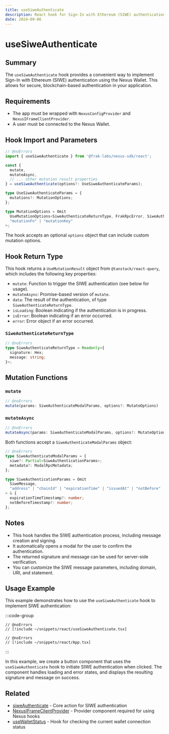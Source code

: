 ```yaml
---
title: useSiweAuthenticate
description: React hook for Sign-In with Ethereum (SIWE) authentication using the Nexus Wallet
date: 2024-09-06
---
```


# useSiweAuthenticate

## Summary
The `useSiweAuthenticate` hook provides a convenient way to implement Sign-In with Ethereum (SIWE) authentication using the Nexus Wallet. This allows for secure, blockchain-based authentication in your application.

## Requirements
- The app must be wrapped with `NexusConfigProvider` and `NexusIFrameClientProvider`.
- A user must be connected to the Nexus Wallet.

## Hook Import and Parameters

```ts twoslash
// @noErrors
import { useSiweAuthenticate } from '@frak-labs/nexus-sdk/react';

const {
  mutate,
  mutateAsync,
  // ... other mutation result properties
} = useSiweAuthenticate(options?: UseSiweAuthenticateParams);

type UseSiweAuthenticateParams = {
  mutations?: MutationOptions;
};

type MutationOptions = Omit
  UseMutationOptions<SiweAuthenticateReturnType, FrakRpcError, SiweAuthenticateModalParams>,
  "mutationFn" | "mutationKey"
>;
```

The hook accepts an optional `options` object that can include custom mutation options.

## Hook Return Type
This hook returns a `UseMutationResult` object from `@tanstack/react-query`, which includes the following key properties:

- `mutate`: Function to trigger the SIWE authentication (see below for usage).
- `mutateAsync`: Promise-based version of `mutate`.
- `data`: The result of the authentication, of type `SiweAuthenticateReturnType`.
- `isLoading`: Boolean indicating if the authentication is in progress.
- `isError`: Boolean indicating if an error occurred.
- `error`: Error object if an error occurred.

### `SiweAuthenticateReturnType`

```ts twoslash
// @noErrors
type SiweAuthenticateReturnType = Readonly<{
  signature: Hex;
  message: string;
}>;
```

## Mutation Functions

### `mutate`

```ts twoslash
// @noErrors
mutate(params: SiweAuthenticateModalParams, options?: MutateOptions)
```

### `mutateAsync`

```ts twoslash
// @noErrors
mutateAsync(params: SiweAuthenticateModalParams, options?: MutateOptions): Promise<SiweAuthenticateReturnType>
```

Both functions accept a `SiweAuthenticateModalParams` object:

```ts twoslash
// @noErrors
type SiweAuthenticateModalParams = {
  siwe?: Partial<SiweAuthenticationParams>;
  metadata?: ModalRpcMetadata;
};

type SiweAuthenticationParams = Omit
  SiweMessage,
  "address" | "chainId" | "expirationTime" | "issuedAt" | "notBefore"
> & {
  expirationTimeTimestamp?: number;
  notBeforeTimestamp?: number;
};
```

## Notes
- This hook handles the SIWE authentication process, including message creation and signing.
- It automatically opens a modal for the user to confirm the authentication.
- The returned signature and message can be used for server-side verification.
- You can customize the SIWE message parameters, including domain, URI, and statement.

## Usage Example

This example demonstrates how to use the `useSiweAuthenticate` hook to implement SIWE authentication:

:::code-group
```tsx twoslash [SiweAuthButton.tsx]
// @noErrors
// [!include ~/snippets/react/useSiweAuthenticate.tsx]
```
```tsx twoslash [App.tsx]
// @noErrors
// [!include ~/snippets/react/App.tsx]
```
:::

In this example, we create a button component that uses the `useSiweAuthenticate` hook to initiate SIWE authentication when clicked. The component handles loading and error states, and displays the resulting signature and message on success.

## Related
- [siweAuthenticate](/wallet-sdk/api/actions/siweAuthenticate) - Core action for SIWE authentication
- [NexusIFrameClientProvider](/wallet-sdk/api/react/NexusIFrameClientProvider) - Provider component required for using Nexus hooks
- [useWalletStatus](/wallet-sdk/api/react/useWalletStatus) - Hook for checking the current wallet connection status
